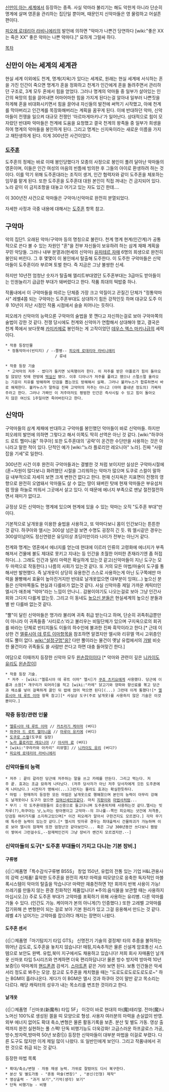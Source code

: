 [[신만이 아는 세계]]에서 등장하는 종족. 사실 악마라 불리기는 해도 악한게 아니라 단순히 명계에 살며 영혼을 관리하는 집단일 뿐이며, 때문인지 신악마들은 영 물렁하고 어설픈 편이다.

[[피오레 로데리아 라비니에리]]의 발언에 의하면 "악마가 나쁜건 당연하다 [wiki:"좋은 XX는 죽은 XX" 좋은 악마는 나쁜 악마다.]" 묘하게 그럴싸 하다.

[[목차]]

== 신만이 아는 세계의 세계관 ==
현실 세계 이외에도 천계, 명계(지옥)가 있다는 세계로, 원래는 현실 세계에 서식하는 혼을 가진 인간이 죽으면 명계가 혼을 정화하고 천계가 인간에게 혼을 돌려주면서 관리하던 구조로, 3계 모두 혼에서 힘을 얻었다. 그러나 명계의 악마들 중 일부가 살아있는 인간의 욕망의 힘을 끌어내면 어마어마한 힘을 가지게 된다는걸 알아내 일부러 나쁜짓을 하게해 혼을 비대화시키면서 힘을 끌어내 자신들의 발전에 써먹기 시작했고, 아예 천계를 막아버리고 인간계를 목장화해버리는 계획을 꿈꾸게 된다. 이에 반대하던 악마, 신악마들이 전쟁을 일으켜 대규모 전쟁인 '아르마게마키나'가 일어난다. 상대적으로 힘이 모자랐던 반대파 악마들은 천계에 도움을 요청했고 결국 천계의 왕족들 중 일부가 희생을 하여 명계의 악마들을 봉인하게 된다. 그리고 명계는 신지옥이라는 새로운 이름을 가지고 재탄생하게 된다. 이게 300년전 사건이었다.

=== [[도주혼]] ===
도주혼의 정체는 바로 이때 봉인당했다가 모종의 사정으로 봉인이 풀려 달아난 악마들의 영혼이며, 이들은 인간 여성의 마음의 빈틈에 빙의한 후 그들의 아이로 환생하려 하는 것이다. 이를 막기 위해 도주혼대라는 조직이 생겨, 인간 협력자와 같이 도주혼을 체포하는 임무를 맡게 된다. 또한 도주혼을 도주혼대 대원 본인이 직접 꺼내는 건 금지되어 있다. 노라 같이 이 금지조항을 대놓고 어기고 있는 자도 있긴 한데….

이 300년전 사건으로 악마들은 구악마/신악마로 완전히 분열되었다.

자세한 사정과 극중 내용에 대해서는 [[도주혼]] 항목 참고.

== 구악마 ==
악의 집단1.
오래된 악마/구악마 등의 명칭으로 불린다. 천계 명계 현계(인간계)가 공통적으로 쓴다 볼 수 있는 자원인 "혼"을 전부 자신들이 보유하려 하는 삼계 재패 계획을 꾸민 악당들. 그러나 내부 분열과(현세의 신악마) [[유피테르 자매]] 6명의 희생으로 완전히 봉인되 버린다. 그 후 몇몇이 이 봉인에서 탈출해 도주한다. 이 도주한 구악마들은 신악마들이 도주혼이라 부르며 토벌 한다. 즉 지금은 그냥 불쌍한 신세. 

하지만 10년전 엄청난 숫자가 탈출해 엘리트부대였던 도주혼부대는 3급마도 받아들이는 인원늘리기 급급한 부대가 돼버렸다고 한다. 작품 최대의 떡밥중 하나.

작품내에서 이 구악마들을 따르는 단체중 가장 크고 악질이고 끈질긴 단체가 "정통악마사" 레벨4쯤 되는 구악마는 도주혼부대도 상대하기 힘든 강적인듯 하며 대규모 도주 이후 10년이 지난 시점인 작품 시점에서 슬슬 피어나는 듯하다.

피오레가 신악마의 능력으론 구악마의 술법을 못 깬다고 자신하는걸로 보아 구악마쪽의 술법이 강한 것 같다. 전쟁 당시에도 천계와 신악마가 연합해서 상대해야 했고, 결국은 천계 쪽에서 보다못해 [[카미카제]]로 봉인하는 게 고작이었던 [[데우스 엑스 마키나]]급의 세력이다.

 * 작중 등장인물
  * 정통악마사(빈티지) / --쫄병-- [[피오레 로데리아 라비니에리]]
                       / 류네

 * 작중 등장 기술
  * 고악마의 저주 - 썼다가 들키면 뇌옥행이라 한다. 이 저주를 받은 아폴로가 힘이 돌아오질 않았던 탓에 한방에 [[떡실신]] 됐다. 이후 디아나가 저주를 풀려고 했으나 스멀스멀 올라오는 기운이 치유를 방해하며 단검을 뽑는것도 방해해서 실패. 그러나 불카누스가 합류하면서 바로 해제한다. 불카누스가 말하길 진짜 고악마의 저주는 아니고 (아마 흉내낸 정도의) 가짜저주라고 한다. 그러나 가짜인 이 저주마저도 평범한 인간은 즉사시킬 수 있고 힘이 돌아오지 않은 여신도 1주일이면 죽어버린다고 한다.


== 신악마 ==
구악마들의 삼계 제패에 반대하고 구악마를 봉인했던 악마들이 바로 신악마들. 하지만 피오레의 발언에 의하면 그렇다고 해서 이쪽도 딱히 선역은 아닌 것 같다. [wiki:"하쿠아 드 로트 헬미니움" 하쿠아] 또한 도주혼대의 '공략'이 온건한 수단만을 사용하는 것은 아니라고 말한 적이 있다. 단적인 예가 [wiki:"노라 플로리안 레오니아" 노라]. 진짜 "사람 잡을 기세"로 일한다.

300년전 사건 이후 완전히 구악마들과는 결별한 것 처럼 보이지만 실상은 구악마시절에 (혼=자원이 많다보니) 화려했던 시절을 그리워하는 악마가 많으며 도쿠로 스컬이 말하길 내부적으로 자세히 보면 크게 변한건 없다고 한다. 현재 신지옥은 지표면이 전쟁의 영향으로 완전히 오염돼서 악마들도 살 수 없는 땅이 돼버린 탓에 현재 악마들은 부유섬처럼 땅을 하늘로 띄워서 그곳에서 살고 있다. 이 때문에 에너지 부족으로 맨날 절전절전하면서 재미가 없다고.

규정상 모든 신악마는 명계에 있으며 현계에 있을 수 있는 악마는 오직 "도주혼 부대"만이다.

기본적으로 날개옷을 이용한 술법을 사용하고, 또 악마다보니 몸이 인간보다는 튼튼한 것 같다. 하쿠아와 엘시는 300살 넘은걸 보면 수명도 굉장히 긴 듯. 뭐 엘시같은 경우는 300살이넘어도 정신연령은 유딩이상 초딩미만이라 나이가 전부는 아닌거 같다.

천계와 명계는 영혼에서 에너지를 얻는데 현대에 이르러 인류의 고령화에 에너지가 부족해져서 건물에 불도 제대로 못키고 지내는 등 인간을 초월한 어떠한 존재라기엔 좀 허접하다(...). 그래도 인간과 달리 마력은 확실하게 있는것 같고(신악마들이 지닌 도구는 모두 마력으로 작동한다.) 나름의 사회가 있는것 같다. 또 거의 모든 마법/마술이 도구를 통해서만 발현했다. 즉 날개옷이 상당히 유용한건 스스로 사용하는게 아닌 도구쪽에만 마력을 몰빵해서 효율이 높아진거지만 반대로 날개옷없으면 대부분이 잉여(...) 높으신 분들은 신악마쪽들도 현실과 다를바가 없는것 같다. 사실 신악마중 제일 가까운 캐릭터인 엘시가 애초에 "악마"라는 느낌이 안나니.. 감봉이야기도 나오는걸로 보아 그냥 인간사회와 그다지 다를게 없는듯. 그리고 이 동네도 [[높으신 분들]]은 현실세계의 높으신 분들과 별 반 다를바 없는것 같다.

"뿔"이 달린 신악마들은 명가라 불리며 귀족 취급 받는다고 하며, 단순히 귀족취급뿐만이 아니라 이 귀족들중 '사티로스'라고 불리우는 비밀단체가 있으며 구지옥으로의 회귀를 바라는 단체로 빈티지들도 이들의 하수인에 불과한 진짜 흑막이라고 한다.[* 근데 이상한 건 [[엘류시아 데 루트 이마]]항목을 참조하면 알겠지만 엘시와 리뮤엘 역시 고위층인데도 뿔이 없다. [[wiki:"설정구멍"응?]] 다만 뿔이라는 물건이 옛날 유럽에서의 [[가발]] 비슷한 물건이라 귀족들도 쓸 사람만 쓴다고 하면 대충 들어맞긴 한다.] 

여담으로 이때까지 등장한 신악마 모두 [[왼손잡이]]이다 [* 악마와 관련이 깊은 [[니카이도 유리]]도 [[왼손잡이]]]

 * 작중 등장 기술.
  * 저주 - [wiki:"엘류시아 데 루트 이마" 엘시]가 [[쿠죠 츠키요]]에게 사용했다. 당근에 이름과 소원[* 개구리가 되어라]을 적고 [wiki:"카레" 닭고기와 양파와 향신료를 볶고 당근과 채소를 넣어 걸쭉하게 끓인 뒤 밥에 얹어 먹으면 된다](...) 그런데 이게 통했다![* [[엘류시아 데 루트 이마]] 항목 참고][* 사실상 도구(주로 날개옷)를 사용하지 않은 기술은 이것뿐이다.]

=== 작중 등장/관련 인물 ===
 * [[엘류시아 데 루트 이마]] // [[카츠라기 케이마]] (버디)
 * [[하쿠아 드 로트 헬미니움]] // [[마루이 유키에]] (버디)
 * [[도쿠로 스컬]](도쿠로 실장)
 * [[노라 플로리안 레오니아]] // [[아사마 료]] (버디)
 * [wiki:"쿠라카와 아카리" 리뮤엘] // [[니카이도 유리]] (버디?)
 * [[피오레 로데리아 라비니에리]]

=== 신악마들의 능력 ===
 * 저주 : 끝이 갈라진 당근에 저주하는 말을 쓰고 카레를 만든다. 그리고 먹는다. 저주 끝. 효과는 조금 묘하게 나타났다. (저주 당사자가 아닌 저주 당사자에게 깃든 도주혼에게 나타났다.) 시전자가 맹해서(...)그런지는 몰라도 효과는 확실한듯하다.
 * 마법 : 현재까지 등장한 모든 마법은 날개옷으로 행해졌으며 본인의 능력이 아무리 강해도 날개옷이나 도구가 없으면 [[잉여]]신세인것같다. 마치 [[지팡이]]와 [[마법사]]처럼...
 * 무기 : 각 도주혼대원들이 호신용으로 들고다니며 도주혼퇴치때 사용하는것 같다.엘시는 빗자루(?),하쿠아는 낫,노라는 랑아봉이고 고악마--의 끄나풀--쪽인 피오레는 샷건에 저격총,단검등 여러가지를 소지하고있으며[* 이건 피오레가 알아서 구한건지도 모르겠다.] 각자 무기에 특수한 능력이 있는것 같다.[* 엘시의 빗자루 경우는 최대출력시 건물파괴가 가능하며 이로 보아 엘시의 잠재력 또한 엄청난것 같아보인다... 혹은 그냥 300년동안 쓰다보니 짬밤이 쌓여서 그런걸수도,--잠재력인건지 그냥 장비가 쌘건지 모르겠지만.--]
 
=== 신악마들의 도구[* 도주혼 부대들이 가지고 다니는 기본 장비.] ===
==== 구류병 ====
{{|◎제품명「특수감식구류병 B55S」
창업 150년, 유럽의 전통 있는 기업 H&L관용사의 강력 신제품! 흉악한 도주혼을 완전히 캐치! 마력을 띠모양으로 응축한 독자적인 마블 록시스템이 악마의 탈출을 막습니다! 마력만 재충전하면 1만 회까지 반복 사용이 가능! 쓰레기를 만들지 않는 환경 친화적인 제품입니다!
※주의:음식물을 보관할 때는 사용하지 마십시오.|}}
주로 도주혼 부대가 고악마를 포획하기 위해 사용하는 유리병. 다른 악마를 가둘 수 있다. (인간도 가능. 케이마가 본의 아니게(?) 인증했다.) 또한 고레벨 고악마를 잡기위해 쓴 변형판이 되는 걸로 보아 기본 원리가 있고 그걸 응용해서 만드는 것 같다. 레벨 4가 넘어가는 고악마를 잡으려다 깨지는 장면이 나왔다.
==== 도주혼 센서 ====
{{|◎제품명「마기탐지기 타입 GTS」
신명전기 기술의 결정체! 타의 추종을 불허하는 뛰어난 감도로, 도주혼을 놓치지 않습니다! 매핑,지속추적은 물론 신설계 암호통신 시스템으로 보안도 완벽. 유럽,북미 지구에서도 채용하고 있습니다! 저희 회사 자매품인 날개옷 신마포 타입 5시리즈와 연계하면 더욱 편리하답니다!
물론 방수 방지력 방마력 10년 보증!|}}
악마계의 [[핸드폰]]겸 검색기. [[스마트폰]] 같은 거라 보면 된다. 보통 인간들은 악세서리 정도로 봐주는 모양. 참고로 도주혼을 캐치했을 때는 "도로도로도로도로도로~" 하는 BGM이 흘러나온다. 게다가 이 BGM은 엘시 것과 하쿠아 것이 말만 같고 목소리는 다르다. 해당 캐릭터의 성우가 내는 목소리를 변조한 것이라고 한다.

==== 날개옷 ====
{{|◎제품명「신마포(新魔布) 타입 5F」
이것이 바로 현대의 마(魔)테리얼. 전마(魔)나노머신 100%로 생성된 겔을 띠 모양으로 형성. 사용자 여러분의 마력을 손실없이 반영. 외부 에너지 없어도 확대 축소,변형은 물론 활동기록을 보존. 분산 및 별도 가동. 영상 출력까지 완전 실현하는 풀 스펙! 단독 비행기능도 더욱강화!
고급스러운 하프글로스 가공,방수,방자력,방마력 50년 보증!|}}
등장한 신악마들이 대부분 마법을 이걸로 부렸다. 다른 도구도 많지만 이게 제일 많이 나왔다. 또 일반인에게 보인다. 그리고 작품내에서 귀한 것으로 취급 되는 것 같다. 

등장한 마법 목록 
 * 확대/축소/변형 - 자동 재생 능력. 가위로 잘렸어도 다시 복구한다.
 * 분산 및 별도가동 - "혼동 마술(변장)" , "분신(인형) 제작"
 * 영상출력 - "과거 보기","기억(생각) 보기"
 * 단독 비행기능 - 비행
